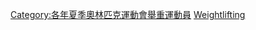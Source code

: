 [[Category:各年夏季奧林匹克運動會舉重運動員|Category:各年夏季奧林匹克運動會舉重運動員]]
[[Category:1896年夏季奥林匹克运动会运动员|Weightlifting]]